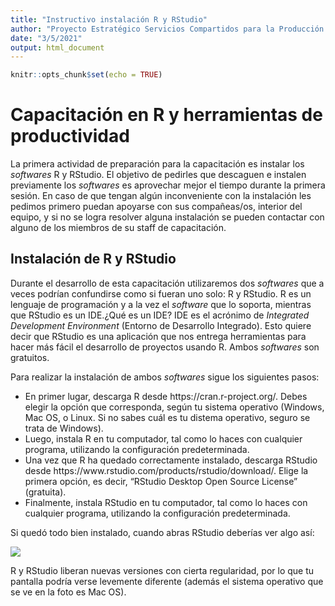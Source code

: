 ```yaml
---
title: "Instructivo instalación R y RStudio"
author: "Proyecto Estratégico Servicios Compartidos para la Producción Estadística"
date: "3/5/2021"
output: html_document
---
```


```r
knitr::opts_chunk$set(echo = TRUE)
```

# Capacitación en R y herramientas de productividad

La primera actividad de preparación para la capacitación es instalar los *softwares* R y RStudio. El objetivo de pedirles que descaguen e instalen previamente los *softwares* es aprovechar mejor el tiempo durante la primera sesión. En caso de que tengan algún inconveniente con la instalación les pedimos primero puedan apoyarse con sus compañeas/os, interior del equipo, y si no se logra resolver alguna instalación se pueden contactar con alguno de los miembros de su staff de capacitación.

## Instalación de R y RStudio

Durante el desarrollo de esta capacitación utilizaremos dos *softwares* que a veces podrían confundirse como si fueran uno solo: R y RStudio. R es un lenguaje de programación y a la vez el *software* que lo soporta, mientras que RStudio es un IDE.¿Qué es un IDE? IDE es el acrónimo de *Integrated Development Environment* (Entorno de Desarrollo Integrado). Esto quiere decir que RStudio es una aplicación que nos entrega herramientas para hacer más fácil el desarrollo de proyectos usando R. Ambos *softwares* son gratuitos.

Para realizar la instalación de ambos *softwares* sigue los siguientes pasos:

- En primer lugar, descarga R desde https://cran.r-project.org/. Debes elegir la opción que corresponda, según tu sistema operativo (Windows, Mac OS, o Linux. Si no sabes cuál es tu distema operativo, seguro se trata de Windows).
- Luego, instala R en tu computador, tal como lo haces con cualquier programa, utilizando la configuración predeterminada.
- Una vez que R ha quedado correctamente instalado, descarga RStudio desde https://www.rstudio.com/products/rstudio/download/. Elige la primera opción, es decir, "RStudio Desktop Open Source License" (gratuita).
- Finalmente, instala RStudio en tu computador, tal como lo haces con cualquier programa, utilizando la configuración predeterminada.

Si quedó todo bien instalado, cuando abras RStudio deberías ver algo así:

![](https://github.com/rivaquiroga/RLadies-Santiago/raw/master/images/rstudio.png)

R y RStudio liberan nuevas versiones con cierta regularidad, por lo que tu pantalla podría verse levemente diferente (además el sistema operativo que se ve en la foto es Mac OS).